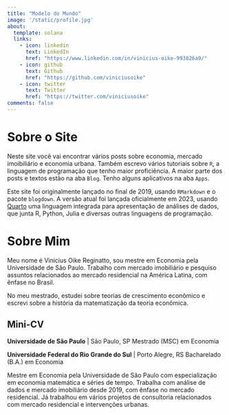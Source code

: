 ```yaml
---
title: "Modelo do Mundo"
image: '/static/profile.jpg'
about:
  template: solana
  links:
    - icon: linkedin
      text: LinkedIn
      href: "https://www.linkedin.com/in/vinicius-oike-993826a9/"
    - icon: github
      text: Github
      href: "https://github.com/viniciusoike"
    - icon: twitter
      text: Twitter
      href: "https://twitter.com/viniciusoike"
comments: false
---
```


# Sobre o Site

Neste site você vai encontrar vários posts sobre economia, mercado imoibiliário e economia urbana. Também escrevo vários tutoriais sobre `R`, a linguagem de programação que tenho maior proficiência. A maior parte dos posts e textos estão na aba `Blog`. Tenho alguns aplicativos na aba `Apps`.

Este site foi originalmente lançado no final de 2019, usando `RMarkdown` e o pacote `blogdown`. A versão atual foi lançada oficialmente em 2023, usando [Quarto](https://quarto.org) uma linguagem integrada para apresentação de análises de dados, que junta R, Python, Julia e diversas outras linguagens de programação.

# Sobre Mim

Meu nome é Vinicius Oike Reginatto, sou mestre em Economia pela Universidade de São Paulo. Trabalho com mercado imobiliário e pesquiso assuntos relacionados ao mercado residencial na América Latina, com ênfase no Brasil.

No meu mestrado, estudei sobre teorias de crescimento econômico e escrevi sobre a história da matematização da teoria econômica.

## Mini-CV

**Universidade de São Paulo** \| São Paulo, SP Mestrado (MSC) em Economia

**Universidade Federal do Rio Grande do Sul** \| Porto Alegre, RS Bacharelado (B.A.) em Economia

Mestre em Economia pela Universidade de São Paulo com especialização em economia matemática e séries de tempo. Trabalha com análise de dados e mercado imobiliário desde 2019, com ênfase no mercado residencial. Já trabalhou em vários projetos de consultoria relacionados com mercado residencial e intervenções urbanas.
